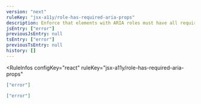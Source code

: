 ```yaml
---
version: "next"
ruleKey: "jsx-a11y/role-has-required-aria-props"
description: Enforce that elements with ARIA roles must have all required attributes for that role
jsEntry: ["error"]
previousJsEntry: null
tsEntry: ["error"]
previousTsEntry: null
history: []
---
```


<RuleInfos 
  configKey="react" 
  ruleKey="jsx-a11y/role-has-required-aria-props" 
>

```json
["error"]
```

```json
["error"]
```

</RuleInfos>
